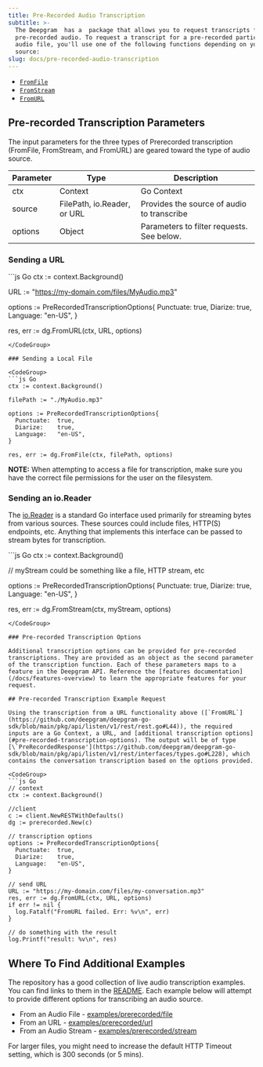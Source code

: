 ```yaml
---
title: Pre-Recorded Audio Transcription
subtitle: >-
  The Deepgram  has a  package that allows you to request transcripts for
  pre-recorded audio. To request a transcript for a pre-recorded particular
  audio file, you'll use one of the following functions depending on your audio
  source:
slug: docs/pre-recorded-audio-transcription
---
```



* [`FromFile`](https://github.com/deepgram/deepgram-go-sdk/blob/main/pkg/api/listen/v1/rest/rest.go#L30)
* [`FromStream`](https://github.com/deepgram/deepgram-go-sdk/blob/main/pkg/api/listen/v1/rest/rest.go#L37)
* [`FromURL`](https://github.com/deepgram/deepgram-go-sdk/blob/main/pkg/api/listen/v1/rest/rest.go#L44)

## Pre-recorded Transcription Parameters

The input parameters for the three types of Prerecorded transcription (FromFile, FromStream, and FromURL) are geared toward the type of audio source.

| Parameter | Type                        | Description                                |
| --------- | --------------------------- | ------------------------------------------ |
| ctx       | Context                     | Go Context                                 |
| source    | FilePath, io.Reader, or URL | Provides the source of audio to transcribe |
| options   | Object                      | Parameters to filter requests. See below.  |

### Sending a URL

<CodeGroup>
  ```js Go
  ctx := context.Background()

  URL := "https://my-domain.com/files/MyAudio.mp3"

  options := PreRecordedTranscriptionOptions{
  	Punctuate:  true,
  	Diarize:    true,
  	Language:   "en-US",
  }

  res, err := dg.FromURL(ctx, URL, options)
  ```
</CodeGroup>

### Sending a Local File

<CodeGroup>
  ```js Go
  ctx := context.Background()

  filePath := "./MyAudio.mp3"

  options := PreRecordedTranscriptionOptions{
  	Punctuate:  true,
  	Diarize:    true,
  	Language:   "en-US",
  }

  res, err := dg.FromFile(ctx, filePath, options)
  ```
</CodeGroup>

**NOTE:** When attempting to access a file for transcription, make sure you have the correct file permissions for the user on the filesystem.

### Sending an io.Reader

The [io.Reader](https://pkg.go.dev/io#Reader) is a standard Go interface used primarily for streaming bytes from various sources. These sources could include files, HTTP(S) endpoints, etc. Anything that implements this interface can be passed to stream bytes for transcription.

<CodeGroup>
  ```js Go
  ctx := context.Background()

  // myStream could be something like a file, HTTP stream, etc

  options := PreRecordedTranscriptionOptions{
  	Punctuate:  true,
  	Diarize:    true,
  	Language:   "en-US",
  }

  res, err := dg.FromStream(ctx, myStream, options)
  ```
</CodeGroup>

### Pre-recorded Transcription Options

Additional transcription options can be provided for pre-recorded transcriptions. They are provided as an object as the second parameter of the transcription function. Each of these parameters maps to a feature in the Deepgram API. Reference the [features documentation](/docs/features-overview) to learn the appropriate features for your request.

## Pre-recorded Transcription Example Request

Using the transcription from a URL functionality above ([`FromURL`](https://github.com/deepgram/deepgram-go-sdk/blob/main/pkg/api/listen/v1/rest/rest.go#L44)), the required inputs are a Go Context, a URL, and [additional transcription options](#pre-recorded-transcription-options). The output will be of type [\`PreRecordedResponse'](https://github.com/deepgram/deepgram-go-sdk/blob/main/pkg/api/listen/v1/rest/interfaces/types.go#L228), which contains the conversation transcription based on the options provided.

<CodeGroup>
  ```js Go
  // context
  ctx := context.Background()

  //client
  c := client.NewRESTWithDefaults()
  dg := prerecorded.New(c)

  // transcription options
  options := PreRecordedTranscriptionOptions{
  	Punctuate:  true,
  	Diarize:    true,
  	Language:   "en-US",
  }	

  // send URL
  URL := "https://my-domain.com/files/my-conversation.mp3"
  res, err := dg.FromURL(ctx, URL, options)
  if err != nil {
  	log.Fatalf("FromURL failed. Err: %v\n", err)
  }

  // do something with the result
  log.Printf("result: %v\n", res)
  ```
</CodeGroup>

## Where To Find Additional Examples

The repository has a good collection of live audio transcription examples. You can find links to them in the [README](https://github.com/deepgram/deepgram-go-sdk/blob/main/README.md#examples). Each example below will attempt to provide different options for transcribing an audio source.

* From an Audio File - [examples/prerecorded/file](https://github.com/deepgram/deepgram-go-sdk/blob/main/examples/speech-to-text/rest/file/main.go)
* From an URL - [examples/prerecorded/url](https://github.com/deepgram/deepgram-go-sdk/blob/main/examples/speech-to-text/rest/url/main.go)
* From an Audio Stream - [examples/prerecorded/stream](https://github.com/deepgram/deepgram-go-sdk/blob/main/examples/speech-to-text/rest/stream/main.go)

For larger files, you might need to increase the default HTTP Timeout setting, which is 300 seconds (or 5 mins).

